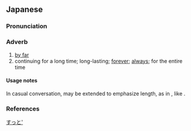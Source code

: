 ==Japanese==

===Pronunciation===
{{ja-pron|ずっと|acc=h|acc_ref=JEL}}

===Adverb===
{{ja-pos|adverb}}

# [[by far]]
# continuing for a long time; long-lasting; [[forever]]; [[always]]; for the entire time

====Usage notes====
In casual conversation, {{ja-r|ず}} may be extended to emphasize length, as in {{ja-r|ずーーっと}}, like {{cog|en|aaall the way}}.

===References===
<references />

[[Category:Japanese basic words|すっと']]